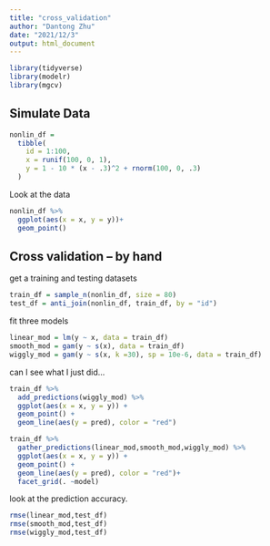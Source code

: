 ```yaml
---
title: "cross_validation"
author: "Dantong Zhu"
date: "2021/12/3"
output: html_document
---
```


```r
library(tidyverse)
library(modelr)
library(mgcv)
```

## Simulate Data

```r
nonlin_df = 
  tibble(
    id = 1:100,
    x = runif(100, 0, 1),
    y = 1 - 10 * (x - .3)^2 + rnorm(100, 0, .3)
  )
```
 
 Look at the data
 
```r
nonlin_df %>% 
  ggplot(aes(x = x, y = y))+
  geom_point()
```
 
## Cross validation --  by hand

get a training and testing datasets
```r
train_df = sample_n(nonlin_df, size = 80)
test_df = anti_join(nonlin_df, train_df, by = "id")
```

fit three models

```r
linear_mod = lm(y ~ x, data = train_df)
smooth_mod = gam(y ~ s(x), data = train_df)
wiggly_mod = gam(y ~ s(x, k =30), sp = 10e-6, data = train_df) 
```

can I see what I just did...
```r
train_df %>% 
  add_predictions(wiggly_mod) %>% 
  ggplot(aes(x = x, y = y)) +
  geom_point() + 
  geom_line(aes(y = pred), color = "red")
```

```r
train_df %>% 
  gather_predictions(linear_mod,smooth_mod,wiggly_mod) %>% 
  ggplot(aes(x = x, y = y)) +
  geom_point() + 
  geom_line(aes(y = pred), color = "red")+
  facet_grid(. ~model)
```

look at the prediction accuracy.

```r
rmse(linear_mod,test_df)
rmse(smooth_mod,test_df)
rmse(wiggly_mod,test_df)
```

